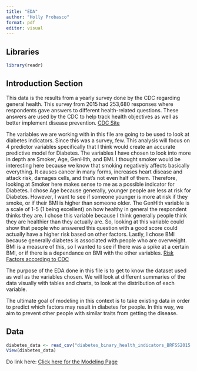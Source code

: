 ```yaml
---
title: "EDA"
author: "Holly Probasco"
format: pdf
editor: visual
---
```


## Libraries

```r
library(readr)
```

## Introduction Section

This data is the results from a yearly survey done by the CDC regarding general health. This survey from 2015 had 253,680 responses where respondents gave answers to different health-related questions. These answers are used by the CDC to help track health objectives as well as better implement disease prevention. [CDC Site](https://www.cdc.gov/brfss/about/brfss_faq.htm)

The variables we are working with in this file are going to be used to look at diabetes indicators. Since this was a survey, few. This analysis will focus on 4 predictor variables specifically that I think would create an accurate predictive model for Diabetes. The variables I have chosen to look into more in depth are Smoker, Age, GenHlth, and BMI. I thought smoker would be interesting here because we know that smoking negatively affects basically everything. It causes cancer in many forms, increases heart disease and attack risk, damages cells, and that's not even half of them. Therefore, looking at Smoker here makes sense to me as a possible indicator for Diabetes. I chose Age because generally, younger people are less at risk for Diabetes. However, I want to see if someone younger is more at risk if they smoke, or if their BMI is higher than someone older. The GenHlth variable is a scale of 1-5 (1 being excellent) on how healthy in general the respondent thinks they are. I chose this variable because I think generally people think they are healthier than they actually are. So, looking at this variable could show that people who answered this question with a good score could actually have a higher risk based on other factors. Lastly, I chose BMI because generally diabetes is associated with people who are overweight. BMI is a measure of this, so I wanted to see if there was a spike at a certain BMI, or if there is a dependance on BMI with the other variables. [Risk Factors according to CDC](https://www.cdc.gov/diabetes/risk-factors/?CDC_AAref_Val=https://www.cdc.gov/diabetes/basics/risk-factors.html)

The purpose of the EDA done in this file is to get to know the dataset used as well as the variables chosen. We will look at different summaries of the data visually with tables and charts, to look at the distribution of each variable.

The ultimate goal of modeling in this context is to take existing data in order to predict which factors may result in diabetes for people. In this way, we aim to prevent other people with similar traits from getting the disease.

## Data

```r
diabetes_data <- read_csv("diabetes_binary_health_indicators_BRFSS2015.csv")
View(diabetes_data)
```

Do link here: [Click here for the Modeling Page](Modeling.html)

